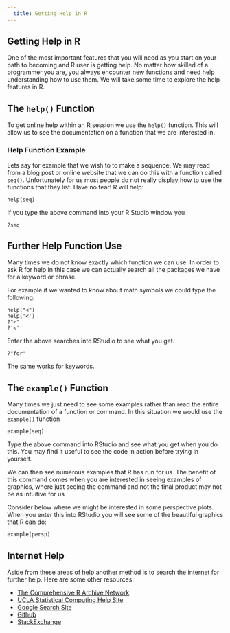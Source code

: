 ```yaml
---
  title: Getting Help in R
---
```


<div id="getting-help-in-r" class="section level1">
<h1>Getting Help in R</h1>
<p>One of the most important features that you will need as you start on your path to becoming and R user is getting help. No matter how skilled of a programmer you are, you always encounter new functions and need help understanding how to use them. We will take some time to explore the help features in R.</p>
<div id="the-help-function" class="section level2">
<h2>The <code>help()</code> Function</h2>
<p>To get online help within an R session we use the <code>help()</code> function. This will allow us to see the documentation on a function that we are interested in.</p>
<div id="help-function-example" class="section level3">
<h3>Help Function Example</h3>
<p>Lets say for example that we wish to to make a sequence. We may read from a blog post or online website that we can do this with a function called <code>seq()</code>. Unfortunately for us most people do not really display how to use the functions that they list. Have no fear! R will help:</p>
<pre class="r"><code>help(seq)</code></pre>
<p>If you type the above command into your R Studio window you</p>
<pre class="r"><code>?seq</code></pre>
</div>
</div>
<div id="further-help-function-use" class="section level2">
<h2>Further Help Function Use</h2>
<p>Many times we do not know exactly which function we can use. In order to ask R for help in this case we can actually search all the packages we have for a keyword or phrase.</p>
<p>For example if we wanted to know about math symbols we could type the following:</p>
<pre class="r"><code>help(&quot;&lt;&quot;)
help('&lt;')
?&quot;&lt;&quot;
?'&lt;'</code></pre>
<p>Enter the above searches into RStudio to see what you get.</p>
<pre><code>?&quot;for&quot;</code></pre>
<p>The same works for keywords.</p>
</div>
<div id="the-example-function" class="section level2">
<h2>The <code>example()</code> Function</h2>
<p>Many times we just need to see some examples rather than read the entire documentation of a function or command. In this situation we would use the <code>example()</code> function</p>
<pre class="r"><code>example(seq)</code></pre>
<p>Type the above command into RStudio and see what you get when you do this. You may find it useful to see the code in action before trying in yourself.</p>
<p>We can then see numerous examples that R has run for us. The benefit of this command comes when you are interested in seeing examples of graphics, where just seeing the command and not the final product may not be as intuitive for us</p>
<p>Consider below where we might be interested in some perspective plots. When you enter this into RStudio you will see some of the beautiful graphics that R can do:</p>
<pre class="r"><code>example(persp)</code></pre>
</div>
<div id="internet-help" class="section level2">
<h2>Internet Help</h2>
<p>Aside from these areas of help another method is to search the internet for further help. Here are some other resources:</p>
<ul>
<li><a href="https://cran.r-project.org/">The Comprehensive R Archive Network</a></li>
<li><a href="http://www.ats.ucla.edu/stat/r/">UCLA Statistical Computing Help Site</a></li>
<li><a href="www.google.com">Google Search Site</a></li>
<li><a href="www.github.com">Github</a></li>
<li><a href="http://stackexchange.com/">StackExchange</a></li>
</ul>
</div>
</div>




</div>

<script>

// add bootstrap table styles to pandoc tables
function bootstrapStylePandocTables() {
  $('tr.header').parent('thead').parent('table').addClass('table table-condensed');
}
$(document).ready(function () {
  bootstrapStylePandocTables();
});


</script>

<!-- dynamically load mathjax for compatibility with self-contained -->
<script>
  (function () {
    var script = document.createElement("script");
    script.type = "text/javascript";
    script.src  = "https://cdn.mathjax.org/mathjax/latest/MathJax.js?config=TeX-AMS-MML_HTMLorMML";
    document.getElementsByTagName("head")[0].appendChild(script);
  })();
</script>